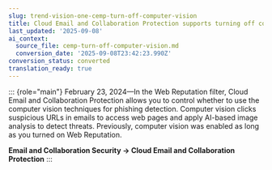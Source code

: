 ```yaml
---
slug: trend-vision-one-cemp-turn-off-computer-vision
title: Cloud Email and Collaboration Protection supports turning off computer vision
last_updated: '2025-09-08'
ai_context:
  source_file: cemp-turn-off-computer-vision.md
  conversion_date: '2025-09-08T23:42:23.990Z'
conversion_status: converted
translation_ready: true
---
```


::: {role="main"}
February 23, 2024—In the Web Reputation filter, Cloud Email and Collaboration Protection allows you to control whether to use the computer vision techniques for phishing detection. Computer vision clicks suspicious URLs in emails to access web pages and apply AI-based image analysis to detect threats. Previously, computer vision was enabled as long as you turned on Web Reputation.

**Email and Collaboration Security → Cloud Email and Collaboration Protection**
:::
